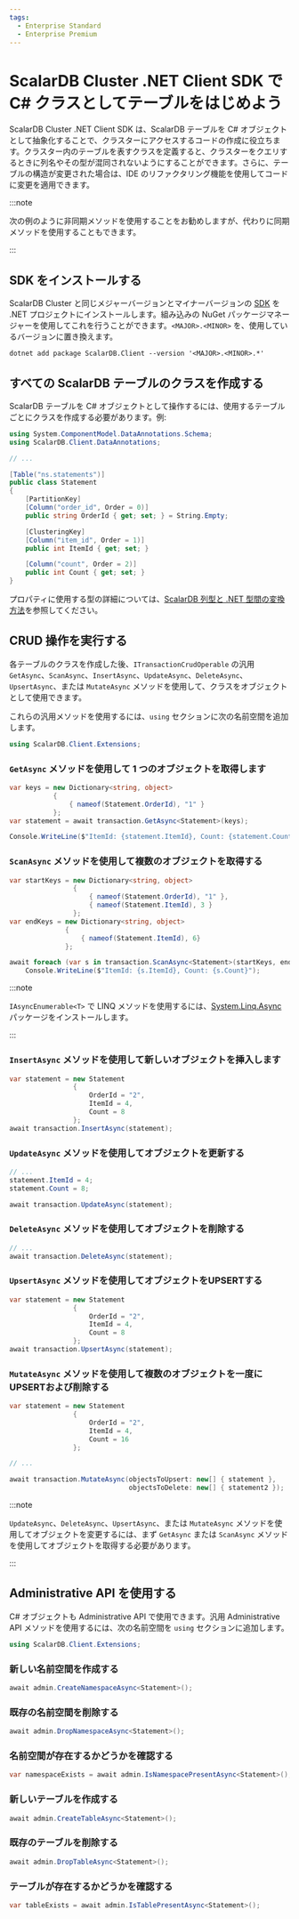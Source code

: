 ```yaml
---
tags:
  - Enterprise Standard
  - Enterprise Premium
---
```


# ScalarDB Cluster .NET Client SDK で C# クラスとしてテーブルをはじめよう


<TranslationBanner />

ScalarDB Cluster .NET Client SDK は、ScalarDB テーブルを C# オブジェクトとして抽象化することで、クラスターにアクセスするコードの作成に役立ちます。クラスター内のテーブルを表すクラスを定義すると、クラスターをクエリするときに列名やその型が混同されないようにすることができます。さらに、テーブルの構造が変更された場合は、IDE のリファクタリング機能を使用してコードに変更を適用できます。

:::note

次の例のように非同期メソッドを使用することをお勧めしますが、代わりに同期メソッドを使用することもできます。

:::

## SDK をインストールする

ScalarDB Cluster と同じメジャーバージョンとマイナーバージョンの [SDK](https://www.nuget.org/packages/ScalarDB.Client) を .NET プロジェクトにインストールします。組み込みの NuGet パッケージマネージャーを使用してこれを行うことができます。`<MAJOR>.<MINOR>` を、使用しているバージョンに置き換えます。

```console
dotnet add package ScalarDB.Client --version '<MAJOR>.<MINOR>.*'
```

## すべての ScalarDB テーブルのクラスを作成する

ScalarDB テーブルを C# オブジェクトとして操作するには、使用するテーブルごとにクラスを作成する必要があります。例:

```c#
using System.ComponentModel.DataAnnotations.Schema;
using ScalarDB.Client.DataAnnotations;

// ...

[Table("ns.statements")]
public class Statement
{
    [PartitionKey]
    [Column("order_id", Order = 0)]
    public string OrderId { get; set; } = String.Empty;

    [ClusteringKey]
    [Column("item_id", Order = 1)]
    public int ItemId { get; set; }

    [Column("count", Order = 2)]
    public int Count { get; set; }
}
```

プロパティに使用する型の詳細については、[ScalarDB 列型と .NET 型間の変換方法](common-reference.mdx#scalardb-列型と-net-型間の変換方法)を参照してください。

## CRUD 操作を実行する

各テーブルのクラスを作成した後、`ITransactionCrudOperable` の汎用 `GetAsync`、`ScanAsync`、`InsertAsync`、`UpdateAsync`、`DeleteAsync`、`UpsertAsync`、または `MutateAsync` メソッドを使用して、クラスをオブジェクトとして使用できます。

これらの汎用メソッドを使用するには、`using` セクションに次の名前空間を追加します。

```c#
using ScalarDB.Client.Extensions;
```

### `GetAsync` メソッドを使用して 1 つのオブジェクトを取得します

```c#
var keys = new Dictionary<string, object>
           {
               { nameof(Statement.OrderId), "1" }
           };
var statement = await transaction.GetAsync<Statement>(keys);

Console.WriteLine($"ItemId: {statement.ItemId}, Count: {statement.Count}");
```

### `ScanAsync` メソッドを使用して複数のオブジェクトを取得する

```c#
var startKeys = new Dictionary<string, object>
                {
                    { nameof(Statement.OrderId), "1" },
                    { nameof(Statement.ItemId), 3 }
                };
var endKeys = new Dictionary<string, object>
              {
                  { nameof(Statement.ItemId), 6}
              };

await foreach (var s in transaction.ScanAsync<Statement>(startKeys, endKeys))
    Console.WriteLine($"ItemId: {s.ItemId}, Count: {s.Count}");
```

:::note

`IAsyncEnumerable<T>` で LINQ メソッドを使用するには、[System.Linq.Async](https://www.nuget.org/packages/System.Linq.Async/) パッケージをインストールします。

:::

### `InsertAsync` メソッドを使用して新しいオブジェクトを挿入します

```c#
var statement = new Statement
                {
                    OrderId = "2",
                    ItemId = 4,
                    Count = 8
                };
await transaction.InsertAsync(statement);
```

### `UpdateAsync` メソッドを使用してオブジェクトを更新する

```c#
// ...
statement.ItemId = 4;
statement.Count = 8;

await transaction.UpdateAsync(statement);
```

### `DeleteAsync` メソッドを使用してオブジェクトを削除する

```c#
// ...
await transaction.DeleteAsync(statement);
```

### `UpsertAsync` メソッドを使用してオブジェクトをUPSERTする

```c#
var statement = new Statement
                {
                    OrderId = "2",
                    ItemId = 4,
                    Count = 8
                };
await transaction.UpsertAsync(statement);
```

### `MutateAsync` メソッドを使用して複数のオブジェクトを一度にUPSERTおよび削除する

```c#
var statement = new Statement
                {
                    OrderId = "2",
                    ItemId = 4,
                    Count = 16
                };

// ...

await transaction.MutateAsync(objectsToUpsert: new[] { statement },
                              objectsToDelete: new[] { statement2 });
```

:::note

`UpdateAsync`、`DeleteAsync`、`UpsertAsync`、または `MutateAsync` メソッドを使用してオブジェクトを変更するには、まず `GetAsync` または `ScanAsync` メソッドを使用してオブジェクトを取得する必要があります。

:::

## Administrative API を使用する

C# オブジェクトも Administrative API で使用できます。汎用 Administrative API メソッドを使用するには、次の名前空間を `using` セクションに追加します。

```c#
using ScalarDB.Client.Extensions;
```

### 新しい名前空間を作成する

```c#
await admin.CreateNamespaceAsync<Statement>();
```

### 既存の名前空間を削除する

```c#
await admin.DropNamespaceAsync<Statement>();
```

### 名前空間が存在するかどうかを確認する

```c#
var namespaceExists = await admin.IsNamespacePresentAsync<Statement>();
```

### 新しいテーブルを作成する

```c#
await admin.CreateTableAsync<Statement>();
```

### 既存のテーブルを削除する

```c#
await admin.DropTableAsync<Statement>();
```

### テーブルが存在するかどうかを確認する

```c#
var tableExists = await admin.IsTablePresentAsync<Statement>();
```
